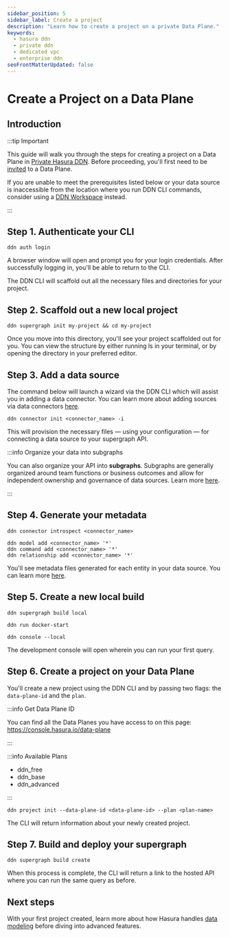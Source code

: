 ```yaml
---
sidebar_position: 5
sidebar_label: Create a project
description: "Learn how to create a project on a private Data Plane."
keywords:
  - hasura ddn
  - private ddn
  - dedicated vpc
  - enterprise ddn
seoFrontMatterUpdated: false
---
```



# Create a Project on a Data Plane

## Introduction

:::tip Important

This guide will walk you through the steps for creating a project on a Data Plane in
[Private Hasura DDN](/private-ddn/overview.mdx). Before proceeding, you'll first need to be
[invited](/private-ddn/data-plane-collaboration.mdx) to a Data Plane.

If you are unable to meet the prerequisites listed below or your data source is inaccessible from the location where you
run DDN CLI commands, consider using a [DDN Workspace](/private-ddn/ddn-workspace.mdx) instead.

:::

<Prereqs />

## Step 1. Authenticate your CLI

```ddn title="Being by authenticating your CLI seession:"
ddn auth login
```

A browser window will open and prompt you for your login credentials. After successfully logging in, you'll be able to
return to the CLI.

The DDN CLI will scaffold out all the necessary files and directories for your project.

## Step 2. Scaffold out a new local project

```ddn title="Next, create a new local project:"
ddn supergraph init my-project && cd my-project
```

Once you move into this directory, you'll see your project scaffolded out for you. You can view the structure by either
running ls in your terminal, or by opening the directory in your preferred editor.

## Step 3. Add a data source

The command below will launch a wizard via the DDN CLI which will assist you in adding a data connector. You can learn
more about adding sources via data connectors [here](/data-sources/connect-to-a-source.mdx).

```ddn title="Add a data source using the CLI:"
ddn connector init <connector_name> -i
```

This will provision the necessary files — using your configuration — for connecting a data source to your supergraph
API.

:::info Organize your data into subgraphs

You can also organize your API into **subgraphs**. Subgraphs are generally organized around team functions or business
outcomes and allow for independent ownership and governance of data sources. Learn more
[here](/project-configuration/subgraphs/index.mdx).

:::

## Step 4. Generate your metadata

```ddn title="First, introspect your data source:"
ddn connector introspect <connector_name>
```

```ddn title="Then, generate the metadata:"
ddn model add <connector_name> '*'
ddn command add <connector_name> '*'
ddn relationship add <connector_name> '*'
```

You'll see metadata files generated for each entity in your data source. You can learn more
[here](/data-modeling/overview.mdx).

## Step 5. Create a new local build

```ddn title="You can now create a local build:"
ddn supergraph build local
```

```ddn title="Then run your local services, including the Hasura DDN Engine and your connector(s):"
ddn run docker-start
```

```ddn title="Finally, open the local development console usign the CLI:"
ddn console --local
```

The development console will open wherein you can run your first query.

## Step 6. Create a project on your Data Plane

You'll create a new project using the DDN CLI and by passing two flags: the `data-plane-id` and the `plan`.

:::info Get Data Plane ID

You can find all the Data Planes you have access to on this page: https://console.hasura.io/data-plane

:::

:::info Available Plans

- ddn_free
- ddn_base
- ddn_advanced

:::

```ddn title="Create a new project using your Data Plane ID and plan choice:"
ddn project init --data-plane-id <data-plane-id> --plan <plan-name>
```

The CLI will return information about your newly created project.

## Step 7. Build and deploy your supergraph

```ddn title="build and deploy you supergraph:"
ddn supergraph build create
```

When this process is complete, the CLI will return a link to the hosted API where you can run the same query as before.

## Next steps

With your first project created, learn more about how Hasura handles [data modeling](/data-modeling/overview.mdx) before
diving into advanced features.
